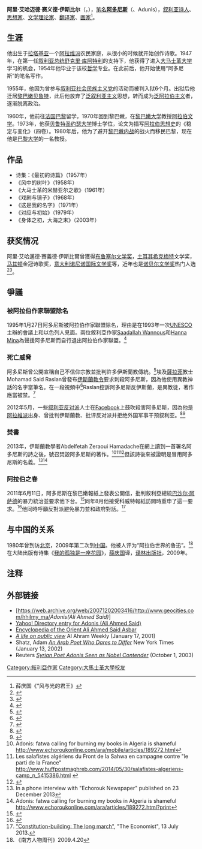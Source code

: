 {{Expand English|date=2018年9月}}
{{Infobox writer <!-- for more information see [[:Template:Infobox_writer|:Template:Infobox writer]] -->
| name          = 阿里·艾哈邁德·賽義德·伊斯比爾<br />{{rtl-lang|ar|أدونيس}}
| image         = Adonis Cracow Poland May12 2011 Fot Mariusz Kubik 08.JPG
| caption       = 阿里·艾哈邁德·賽義德·伊斯比爾
| pseudonym     = Adonis
| birth_name    = Ali Ahmad Said Esber
| birth_date    = {{birth date and age|1930|1|1|df=y}}
| birth_place   = [[法屬敘利亞託管地|法屬敘利亞託管地]][[拉塔基亞|拉塔基亞]]
| occupation    = [[詩人|詩人]]
| language      = [[阿拉伯語|阿拉伯語]]
| nationality   = [[敘利亞|敘利亞]]
| period        = 20-21世紀
| genre         = Essay, poetry
| movement      = [[阿拉伯文學|阿拉伯文學]], [[現代主義文學|現代主義文學]]
| notableworks  = The Songs of Mihyar the Damascene, The Static and the Dynamic
| awards        = {{awd|[[比昂松獎|比昂松獎]]|2007}} {{awd|[[歌德獎|歌德獎]]|2011}}
}}
'''阿里·艾哈迈德·赛义德·伊斯比尔'''（{{lang-ar|علي أحمد سعيد إسبر}}，{{bd|1930年|1月1日|catIdx=S}}），[[笔名|笔名]]'''[[阿多尼斯|阿多尼斯]]'''（{{rtl-lang|ar|أدونيس}}、Adunis），[[叙利亚|叙利亚]][[诗人|诗人]]、[[思想家|思想家]]、[[文学理论家|文学理论家]]、[[翻译家|翻译家]]、[[画家|画家]]<ref>薛庆国《“风与光的君王》</ref>。

==生涯==
他出生于[[拉塔基亚|拉塔基亚]]一个[[阿拉维派|阿拉维派]]农民家庭，从很小的时候就开始创作诗歌。1947年，在第一任[[叙利亚总统|叙利亚总统]][[舒克里·库阿特利|舒克里·库阿特利]]的支持下，他获得了进入[[大马士革大学|大马士革大学]]学习的机会，1954年他毕业于该校[[哲学|哲学]]专业。在此前后，他开始使用“阿多尼斯”的笔名写作。

1955年，他因为曾参与[[叙利亚社会民族主义党|叙利亚社会民族主义党]]的活动而被判入狱6个月。出狱后他迁居[[黎巴嫩|黎巴嫩]][[贝鲁特|贝鲁特]]，此后他放弃了[[泛叙利亚主义|泛叙利亚主义]]思想，转而成为[[泛阿拉伯主义|泛阿拉伯主义]]者，逐渐脱离政治。

1960年，他前往[[法国|法国]][[巴黎|巴黎]]留学，1970年回到黎巴嫩，在[[黎巴嫩大学|黎巴嫩大学]]教授[[阿拉伯文学|阿拉伯文学]]。1973年，他获[[贝鲁特|贝鲁特]][[圣约瑟大学|圣约瑟大学]]博士学位，论文为描写[[阿拉伯思想史|阿拉伯思想史]]的《稳定与变化》（四卷）。1980年后，他为了避开[[黎巴嫩内战|黎巴嫩内战]]的战火而移民巴黎，现在他是[[巴黎大学|巴黎大学]]的一名教授。

==作品==
*诗集：《最初的诗篇》（1957年）
*《风中的树叶》（1958年）
*《大马士革的米赫亚尔之歌》（1961年）
*《戏剧与镜子》（1968年）
*《这是我的名字》（1971年）
*《对应与初始》（1979年）
*《身体之初，大海之末》（2003年）

==获奖情况==
阿里·艾哈邁德·賽義德·伊斯比爾曾獲得[[布鲁塞尔文学奖|布鲁塞尔文学奖]]，[[土耳其|土耳其]][[希克梅特|希克梅特]]文学奖，[[马其顿|马其顿]]金冠诗歌奖，[[意大利|意大利]][[诺尼诺国际文学奖|诺尼诺国际文学奖]]等，近年也是[[诺贝尔文学奖|诺贝尔文学奖]]热门人选<ref name="McGrath">{{cite news|first=Charles|last=McGrath|url=https://www.nytimes.com/2010/10/18/books/18adonis.html|title=A Revolutionary of Arabic Verse|work=The New York Times|date=2010-10-17|access-date=2010-10-17|quote=Every year around this time the name of the Syrian poet Adonis pops up in newspapers and in betting shops. Adonis (pronounced ah-doh-NEES), a pseudonym adopted by Ali Ahmad Said Esber in his teens as an attention getter, is a perennial favorite to win the Nobel Prize in Literature.}}</ref><ref>{{cite news|first=Diego Gómez|last=Pickering|url=http://www.forwardsyria.com/story/302/Adonis%20speaks%20to%20Forward:%20The%20living%20legend%20of%20Arab%20poetry|title=Adonis speaks to Forward: The living legend of Arab poetry|work=Forward|date=2010-11-11|access-date=2010-11-11|quote=Last month, Adonis was robbed again of a Nobel Prize, after first being nominated in 1988.|archive-url=https://web.archive.org/web/20101115062938/http://www.forwardsyria.com/story/302/Adonis%20speaks%20to%20Forward:%20The%20living%20legend%20of%20Arab%20poetry|archive-date=2010-11-15|url-status=dead}}</ref>。

==爭議==
===被阿拉伯作家聯盟除名===
1995年1月27日阿多尼斯被阿拉伯作家聯盟除名，理由是在1993年一次[[UNESCO|UNESCO]]主辦的會議上和以色列人見面。兩位敘利亞作家[[Saadallah_Wannous|Saadallah Wannous]]和[[Hanna_Mina|Hanna Mina]]為聲援阿多尼斯而自行退出阿拉伯作家聯盟。<ref>{{cite news|first=Youssef M.|last=Ibrahim|url=https://www.nytimes.com/1995/03/07/world/arabs-split-on-cultural-ties-to-israel.html|title=NYTimes: Arabs Split on Cultural Ties to Israel|work=The New York Times|date=1995-03-07}}</ref>

===死亡威脅===
阿多尼斯曾公開宣稱自己不信仰宗教並批判許多伊斯蘭教傳統。<ref>{{cite web|url=http://english.ahram.org.eg/WriterArticles/NewsContentP/18/122235/Books/Aboutus.aspx|title=Adonis: ISIS and Nusra didn't fall from the sky}}</ref>埃及[[薩拉菲|薩拉菲]]教士Mohamad Said Raslan曾發布[[伊斯蘭教令|伊斯蘭教令]]要求刺殺阿多尼斯，因為他使用異教神話的名字當筆名。在一段視頻中<ref name=salafivideo>{{cite web|url=https://www.youtube.com/watch?v=edUMeDifY1c|title=They are the enemy so watch out from them (translation from Arabic)}}</ref>Raslan控訴阿多尼斯反伊斯蘭，是異教徒，著作應當被禁。<ref>{{cite web|url=https://www.youtube.com/watch?v=NhFv36FTNWM|title=This is the ignorant Adonis - Sheikh Mohamed Said Raslan (Translation from Arabic)}}</ref>

2012年5月，一些[[叙利亚反对派|叙利亚反对派]]人士在[[Facebook|Facebook]]上鼓吹殺害阿多尼斯，因為他是[[阿拉維派|阿拉維派]]出身、曾批判伊斯蘭教、批评反对派并拒绝外国军事干预叙利亚。<ref name="dailystar.com.lb">{{cite news|url=http://www.dailystar.com.lb/Culture/Books/2012/May-18/173770-intellectuals-blast-syrian-opposition-calls-for-adonis-death.ashx|title=Intellectuals blast Syrian opposition calls for Adonis’ death}}</ref><ref>{{cite news|url=http://www.syriantelegraph.com/?p=12953|title=translation from Arabic to the title : a Syrian apposition group places Adonis on the "killing list" (Translation from Arabic)}}</ref>

===焚書===
2013年，伊斯蘭教學者Abdelfetah Zeraoui Hamadache在網上讀到一首署名阿多尼斯的詩之後，號召焚毀阿多尼斯的著作。<ref>Adonis: fatwa calling for burning my books in Algeria is shameful http://www.echoroukonline.com/ara/mobile/articles/189272.html{{Dead link|date=August 2018 |bot=InternetArchiveBot |fix-attempted=yes }}</ref><ref>Les salafistes algériens du Front de la Sahwa en campagne contre "le parti de la France" http://www.huffpostmaghreb.com/2014/05/30/salafistes-algeriens-camp_n_5415386.html {{Wayback|url=http://www.huffpostmaghreb.com/2014/05/30/salafistes-algeriens-camp_n_5415386.html |date=20180921034417 }}</ref><ref>{{cite news|url=http://elhayat.net/article773.html|title=elhayat Article in Arabic titled (translation) "Hamadache judges Adonis as an infidel and calls for burning his books}}</ref>但該詩後來被證明是冒用阿多尼斯的名義。<ref>In a phone interview with "Echorouk Newspaper" published on 23 December 2013</ref><ref>Adonis: fatwa calling for burning my books in Algeria is shameful http://www.echoroukonline.com/ara/articles/189272.html?print</ref>

===阿拉伯之春===
2011年6月11日，阿多尼斯在黎巴嫩報紙上發表公開信，批判敘利亞總統[[巴沙尔·阿萨德|巴沙尔·阿萨德]]的暴力統治並要求他下台。<ref>{{cite news|url=http://assafir.com/Article/241058|title=Adonis, "Open Letter to President Bashar al-Assad; Man, His Basic Rights and Freedoms, or the Abyss," As-Safir, Beirut, June 14, 2011}}</ref>同年8月他接受科威特報紙訪問時重申了這一要求。<ref>{{cite news|url=http://news.monstersandcritics.com/middleeast/news/article_1655371.php/Prominent-Syrian-poet-Adunis-calls-on-Assad-to-step-down|archive-url=https://archive.is/20120717114832/http://news.monstersandcritics.com/middleeast/news/article_1655371.php/Prominent-Syrian-poet-Adunis-calls-on-Assad-to-step-down|dead-url=yes|archive-date=2012-07-17|title=Prominent Syrian poet Adunis calls on Assad to step down|work=Monsters and Critics|date=2011-08-06|accessdate=2011-08-06}}</ref>他同時呼籲反對派避免暴力並和政府對話。<ref>[https://www.economist.com/news/special-report/21580628-after-revolution-comes-slow-business-devising-machinery-change-long "Constitution-building: The long march"], "The Economist", 13 July 2013.</ref>

==与中国的关系==
1980年曾到访[[北京|北京]]，2009年第二次到[[中国|中国]]。他被人评为“阿拉伯世界的鲁迅”。<ref>《南方人物周刊》2009.4.20</ref>在大陆出版有诗集《[[我的孤独是一座花园|我的孤独是一座花园]]》，[[薛庆国|薛庆国]]译，[[译林出版社|译林出版社]]，2009年。

==注释==
{{reflist}}

== 外部链接 ==
*[https://web.archive.org/web/20071202003416/http://www.geocities.com/hhilmy_ma/''Adonis(Ali Ahmed Said)'']
*[https://web.archive.org/web/20070325075335/http://dir.yahoo.com/Arts/Humanities/Literature/Authors/Poets/Adonis__Ali_Ahmed_Said_/ Yahoo! Directory entry for Adonis (Ali Ahmed Said)]
* [http://i-cias.com/e.o/adonis.htm Encyclopedia of the Orient Ali Ahmed Said Asbar]
* [https://web.archive.org/web/20051024104530/http://weekly.ahram.org.eg/2001/516/cu1.htm ''A life on public view''] Al Ahram Weekly (January 17, 2001)
* Shatz, Adam [https://web.archive.org/web/20070327041246/http://select.nytimes.com/gst/abstract.html?res=F70616F63A540C708DDDAE0894DA404482 ''An Arab Poet Who Dares to Differ''] New York Times (January 13, 2002)
*Reuters [https://web.archive.org/web/20051206225228/http://www.library.cornell.edu/colldev/mideast/adonisn.jpg ''Syrian Poet Adonis Seen as Nobel Contender''] (October 1, 2003)

{{Authority control}}
{{DEFAULTSORT:Adunis}}
[[Category:敍利亞作家|Category:敍利亞作家]]
[[Category:大馬士革大學校友|Category:大馬士革大學校友]]